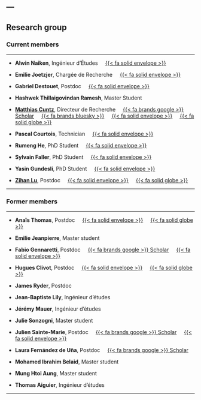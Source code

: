 ---
---

## Research group

### Current members

<hr>

- **Alwin Naiken**, Ingénieur d'Études &nbsp; &nbsp; <a href="mailto:alwin.naiken@inrae.fr">{{< fa solid envelope >}}</a>

- **Emilie Joetzjer**, Chargée de Recherche &nbsp; &nbsp; <a href="mailto:emilie.joetzjer@inrae.fr">{{< fa solid envelope >}}</a>

- **Gabriel Destouet**, Postdoc &nbsp; &nbsp; <a href="mailto:gabriel.destouet@inrae.fr">{{< fa solid envelope >}}</a>

- **Hashwek Thillaigovindan Ramesh**, Master Student

- [**Matthias Cuntz**](matthias_cuntz.qmd), Directeur de Recherche &nbsp; &nbsp; [{{< fa brands google >}} Scholar](https://scholar.google.com/citations?user=s93VuhMAAAAJ) &nbsp; &nbsp; [{{< fa brands bluesky >}}](https://bsky.app/profile/mcuntz.bsky.social) &nbsp; &nbsp; <a href="mailto:matthias.cuntz@inrae.fr">{{< fa solid envelope >}}</a> &nbsp; &nbsp; [{{< fa solid globe >}}](matthias_cuntz.qmd)

- **Pascal Courtois**, Technician &nbsp; &nbsp; <a href="mailto:pascal.courtois@inrae.fr">{{< fa solid envelope >}}</a>

- **Rumeng He**, PhD Student &nbsp; &nbsp; <a href="mailto:rumeng.he@inrae.fr">{{< fa solid envelope >}}</a>

- **Sylvain Faller**, PhD Student &nbsp; &nbsp; <a href="mailto:sylvain.faller@inrae.fr">{{< fa solid envelope >}}</a>

- **Yasin Gundesli**, PhD Student &nbsp; &nbsp; <a href="mailto:yasin.gundesli@inrae.fr">{{< fa solid envelope >}}</a>

- [**Zihan Lu**](zihan_lu.qmd), Postdoc &nbsp; &nbsp; <a href="mailto:zihan.lu@inrae.fr">{{< fa solid envelope >}}</a> &nbsp; &nbsp; [{{< fa solid globe >}}](zihan_lu.qmd) &nbsp; &nbsp;

<hr>

### Former members

<hr>

- **Anaïs Thomas**, Postdoc &nbsp; &nbsp; <a href="mailto:anais.grosjean@univ-lorraine.fr">{{< fa solid envelope >}}</a> &nbsp; &nbsp; [{{< fa solid globe >}}](https://www.lae.univ-lorraine.fr/fr/membre/anais-thomas)

- **Emilie Jeanpierre**, Master student

- **Fabio Gennaretti**, Postdoc &nbsp; &nbsp; [{{< fa brands google >}} Scholar](https://scholar.google.com/citations?user=oxRo7KkAAAAJ) &nbsp; &nbsp; <a href="mailto:f.gennaretti@univpm.it">{{< fa solid envelope >}}</a>

- **Hugues Clivot**, Postdoc &nbsp; &nbsp; <a href="mailto:hugues.clivot@univ-reims.fr">{{< fa solid envelope >}}</a> &nbsp; &nbsp; [{{< fa solid globe >}}](https://fare.nancy.hub.inrae.fr/trombinoscope/personnel-permanent/clivot-hugues)

- **James Ryder**, Postdoc

- **Jean-Baptiste Lily**, Ingénieur d'études

- **Jérémy Mauer**, Ingénieur d'études

- **Julie Sonzogni**, Master student

- **Julien Sainte-Marie**, Postdoc &nbsp; &nbsp; [{{< fa brands google >}} Scholar](https://scholar.google.com.au/citations?user=8RL87RsAAAAJ) &nbsp; &nbsp; <a href="mailto:julien.sainte-marie@agroparistech.fr">{{< fa solid envelope >}}</a>

- **Laura Fernández de Uña**, Postdoc &nbsp; &nbsp; [{{< fa brands google >}} Scholar](https://scholar.google.es/citations?user=u1J5Jz8AAAAJ)

- **Mohamed Ibrahim Belaid**, Master student

- **Mung Htoi Aung**, Master student

- **Thomas Aiguier**, Ingénieur d'études

<hr>
